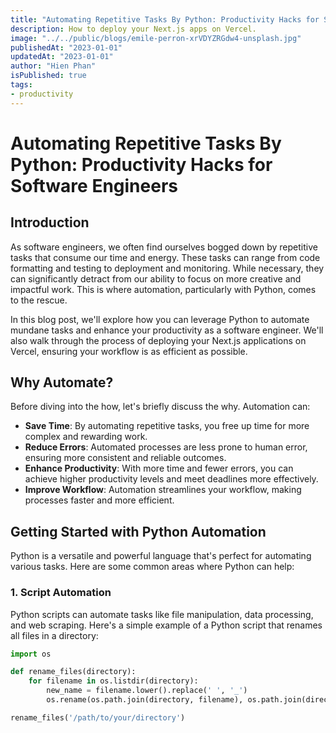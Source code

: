 ```yaml
---
title: "Automating Repetitive Tasks By Python: Productivity Hacks for Software Engineer"
description: How to deploy your Next.js apps on Vercel.
image: "../../public/blogs/emile-perron-xrVDYZRGdw4-unsplash.jpg"
publishedAt: "2023-01-01"
updatedAt: "2023-01-01"
author: "Hien Phan"
isPublished: true
tags: 
- productivity
---
```

# Automating Repetitive Tasks By Python: Productivity Hacks for Software Engineers
## Introduction

As software engineers, we often find ourselves bogged down by repetitive tasks that consume our time and energy. These tasks can range from code formatting and testing to deployment and monitoring. While necessary, they can significantly detract from our ability to focus on more creative and impactful work. This is where automation, particularly with Python, comes to the rescue.

In this blog post, we'll explore how you can leverage Python to automate mundane tasks and enhance your productivity as a software engineer. We'll also walk through the process of deploying your Next.js applications on Vercel, ensuring your workflow is as efficient as possible.

## Why Automate?

Before diving into the how, let's briefly discuss the why. Automation can:

- **Save Time**: By automating repetitive tasks, you free up time for more complex and rewarding work.
- **Reduce Errors**: Automated processes are less prone to human error, ensuring more consistent and reliable outcomes.
- **Enhance Productivity**: With more time and fewer errors, you can achieve higher productivity levels and meet deadlines more effectively.
- **Improve Workflow**: Automation streamlines your workflow, making processes faster and more efficient.

## Getting Started with Python Automation

Python is a versatile and powerful language that's perfect for automating various tasks. Here are some common areas where Python can help:

### 1. Script Automation

Python scripts can automate tasks like file manipulation, data processing, and web scraping. Here's a simple example of a Python script that renames all files in a directory:

```python
import os

def rename_files(directory):
    for filename in os.listdir(directory):
        new_name = filename.lower().replace(' ', '_')
        os.rename(os.path.join(directory, filename), os.path.join(directory, new_name))

rename_files('/path/to/your/directory')
```